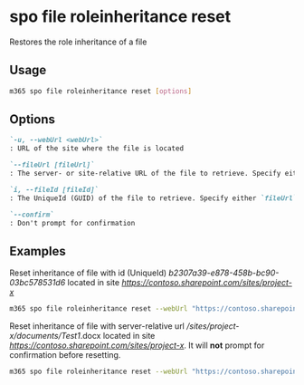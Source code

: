 
# spo file roleinheritance reset

Restores the role inheritance of a file

## Usage

```sh
m365 spo file roleinheritance reset [options]
```

## Options

```md definition-list
`-u, --webUrl <webUrl>`
: URL of the site where the file is located

`--fileUrl [fileUrl]`
: The server- or site-relative URL of the file to retrieve. Specify either `fileUrl` or `fileId` but not both

`i, --fileId [fileId]`
: The UniqueId (GUID) of the file to retrieve. Specify either `fileUrl` or `fileId` but not both

`--confirm`
: Don't prompt for confirmation
```

<Global />

## Examples

Reset inheritance of file with id (UniqueId) _b2307a39-e878-458b-bc90-03bc578531d6_ located in site _https://contoso.sharepoint.com/sites/project-x_

```sh
m365 spo file roleinheritance reset --webUrl "https://contoso.sharepoint.com/sites/project-x" --fileId "b2307a39-e878-458b-bc90-03bc578531d6"
```

Reset inheritance of file with server-relative url _/sites/project-x/documents/Test1_.docx located in site _https://contoso.sharepoint.com/sites/project-x_. It will **not** prompt for confirmation before resetting.

```sh
m365 spo file roleinheritance reset --webUrl "https://contoso.sharepoint.com/sites/project-x" --fileUrl "/sites/project-x/documents/Test1.docx" --confirm
```
